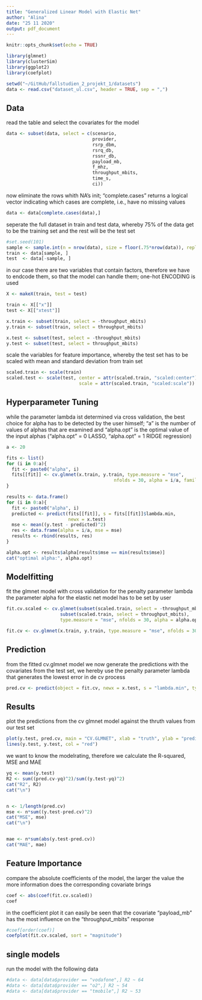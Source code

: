 ```yaml
---
title: "Generalized Linear Model with Elastic Net"
author: "Alina"
date: "25 11 2020"
output: pdf_document
---
```


```r
knitr::opts_chunk$set(echo = TRUE)
```


```r
library(glmnet)
library(clusterSim)
library(ggplot2)
library(coefplot)

setwd("~/GitHub/fallstudien_2_projekt_1/datasets")
data <- read.csv("dataset_ul.csv", header = TRUE, sep = ",")
```

## Data

read the table and select the covariates for the model
```r

data <- subset(data, select = c(scenario,
                                provider,
                                rsrp_dbm, 
                                rsrq_db, 
                                rssnr_db,
                                payload_mb, 
                                f_mhz, 
                                throughput_mbits,
                                time_s,
                                ci))
```

now eliminate the rows whith NA's init; "complete.cases" returns a logical vector indicating which cases are complete, i.e., have no missing values
```r
data <- data[complete.cases(data),]
```

seperate the full dataset in train and test data, whereby 75% of the data get to be the training set and the rest will be the test set

```r
#set.seed(101) 
sample <- sample.int(n = nrow(data), size = floor(.75*nrow(data)), replace = F)
train <- data[sample, ]
test  <- data[-sample, ]
```

in our case there are two variables that contain factors, therefore we have to endcode them, so that the model can handle them; one-hot ENCODING is used
```r
X <- makeX(train, test = test)

train <- X[["x"]]
test <- X[["xtest"]]

x.train <- subset(train, select = -throughput_mbits)
y.train <- subset(train, select = throughput_mbits)

x.test <- subset(test, select = -throughput_mbits)
y.test <- subset(test, select = throughput_mbits)
```

scale the variables for feature importance, whereby the test set has to be scaled with mean and standard deviation from train set
```r
scaled.train <- scale(train)
scaled.test <- scale(test, center = attr(scaled.train, "scaled:center"), 
                           scale = attr(scaled.train, "scaled:scale"))
```

## Hyperparameter Tuning

while the parameter lambda ist determined via cross validation, the best choice for alpha has to be detected by the user himself; "a" is the number of values of alphas that are examined and "alpha.opt" is the optimal value of the input alphas ("alpha.opt" = 0 LASSO, "alpha.opt" = 1 RIDGE regression)  

```r
a <- 20

fits <- list()
for (i in 0:a){
  fit <- paste0("alpha", i)
  fits[[fit]] <- cv.glmnet(x.train, y.train, type.measure = "mse", 
                                        nfolds = 30, alpha = i/a, family = "gaussian")
}

results <- data.frame()
for (i in 0:a){
  fit <- paste0("alpha", i)
  predicted <- predict(fits[[fit]], s = fits[[fit]]$lambda.min, 
                       newx = x.test)
  mse <- mean((y.test - predicted)^2)
  res <- data.frame(alpha = i/a, mse = mse)
  results <- rbind(results, res)
}

alpha.opt <- results$alpha[results$mse == min(results$mse)]
cat("optimal alpha:", alpha.opt)
```

## Modelfitting

fit the glmnet model with cross validation for the penalty parameter lambda
the parameter alpha for the elastic net model has to be set by user
```r
fit.cv.scaled <- cv.glmnet(subset(scaled.train, select = -throughput_mbits), 
                    subset(scaled.train, select = throughput_mbits), 
                    type.measure = "mse", nfolds = 30, alpha = alpha.opt)

fit.cv <- cv.glmnet(x.train, y.train, type.measure = "mse", nfolds = 30, alpha = alpha.opt)
```


## Prediction 

from the fitted cv.glmnet model we now generate the predictions with the covariates from the test set, we hereby use the penalty parameter lambda that generates the lowest error in de cv process
```r
pred.cv <- predict(object = fit.cv, newx = x.test, s = "lambda.min", type = "response")
```

## Results

plot the predictions from the cv glmnet model against the thruth values from our test set
```r
plot(y.test, pred.cv, main = "CV.GLMNET", xlab = "truth", ylab = "prediction")
lines(y.test, y.test, col = "red")
```

we want to know the modelrating, therefore we calculate the R-squared, MSE and MAE
```r

yq <- mean(y.test)
R2 <- sum((pred.cv-yq)^2)/sum((y.test-yq)^2)
cat("R2", R2)
cat("\n")


n <- 1/length(pred.cv)
mse <- n*sum((y.test-pred.cv)^2)
cat("MSE", mse)
cat("\n")


mae <- n*sum(abs(y.test-pred.cv))
cat("MAE", mae)
```

## Feature Importance 

compare the absolute coefficients of the model, the larger the value the more information does the corresponding covariate brings

```r
coef <- abs(coef(fit.cv.scaled))
coef
```

in the coefficient plot it can easily be seen that the covariate "payload_mb" has the most influence on the "throughput_mbits" response
```r
#coef[order(coef)]
coefplot(fit.cv.scaled, sort = "magnitude")
```

## single models

run the model with the following data
```r
#data <- data[data$provider == "vodafone",] R2 ~ 64
#data <- data[data$provider == "o2",] R2 ~ 54
#data <- data[data$provider == "tmobile",] R2 ~ 53
```



